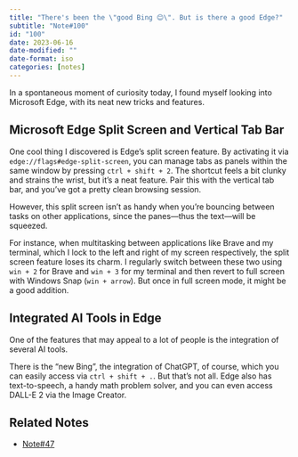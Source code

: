 ```yaml
---
title: "There's been the \"good Bing 😊\". But is there a good Edge?"
subtitle: "Note#100"
id: "100"
date: 2023-06-16
date-modified: ""
date-format: iso
categories: [notes]
---
```

In a spontaneous moment of curiosity today, I found myself looking into Microsoft Edge, with its neat new tricks and features.

## Microsoft Edge Split Screen and Vertical Tab Bar

One cool thing I discovered is Edge's split screen feature. By activating it via `edge://flags#edge-split-screen`, you can manage tabs as panels within the same window by pressing `ctrl + shift + 2`. The shortcut feels a bit clunky and strains the wrist, but it's a neat feature. Pair this with the vertical tab bar, and you've got a pretty clean browsing session.

However, this split screen isn't as handy when you're bouncing between tasks on other applications, since the panes—thus the text—will be squeezed.

For instance, when multitasking between applications like Brave and my terminal, which I lock to the left and right of my screen respectively, the split screen feature loses its charm. I regularly switch between these two using `win + 2` for Brave and `win + 3` for my terminal and then revert to full screen with Windows Snap (`win + arrow`). But once in full screen mode, it might be a good addition.

## Integrated AI Tools in Edge

One of the features that may appeal to a lot of people is the integration of several AI tools.

There is the "new Bing", the integration of ChatGPT, of course, which you can easily access via `ctrl + shift + .`. But that's not all. Edge also has text-to-speech, a handy math problem solver, and you can even access DALL-E 2 via the Image Creator.

## Related Notes

* [Note#47](/notes/47)
